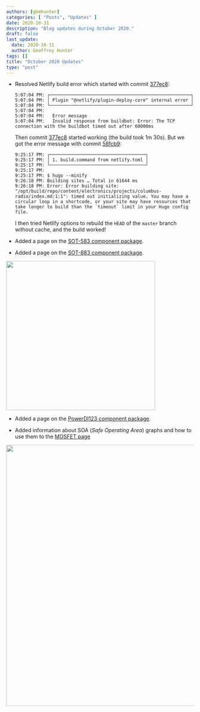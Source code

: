 ```yaml
---
authors: [gbmhunter]
categories: [ "Posts", "Updates" ]
date: 2020-10-31
description: "Blog updates during October 2020."
draft: false
last_update:
  date: 2020-10-31
  author: Geoffrey Hunter
tags: []
title: "October 2020 Updates"
type: "post"
---
```



* Resolved Netlify build error which started with commit [377ec8](https://github.com/gbmhunter/blog/commit/377ec857ebd40b45e7eda85e7eb307cd0edbc84f):

    ```text
    5:07:04 PM: ┌─────────────────────────────────────────────────────┐
    5:07:04 PM: │ Plugin "@netlify/plugin-deploy-core" internal error │
    5:07:04 PM: └─────────────────────────────────────────────────────┘
    5:07:04 PM: ​
    5:07:04 PM:   Error message
    5:07:04 PM:   Invalid response from buildbot: Error: The TCP connection with the buildbot timed out after 60000ms
    ```

    Then commit [377ec8](https://github.com/gbmhunter/blog/commit/377ec857ebd40b45e7eda85e7eb307cd0edbc84f) started working (the build took 1m 30s). But we got the error message with commit [58fcb9](https://github.com/gbmhunter/blog/commit/58fcb99c31091a54d899babb27933b40ff10ffac):

    ```text
    9:25:17 PM: ┌────────────────────────────────────┐
    9:25:17 PM: │ 1. build.command from netlify.toml │
    9:25:17 PM: └────────────────────────────────────┘
    9:25:17 PM: ​
    9:25:17 PM: $ hugo --minify
    9:26:18 PM: Building sites … Total in 61644 ms
    9:26:18 PM: Error: Error building site: "/opt/build/repo/content/electronics/projects/columbus-radio/index.md:1:1": timed out initializing value. You may have a circular loop in a shortcode, or your site may have resources that take longer to build than the `timeout` limit in your Hugo config file.
    ```

    I then tried Netlify options to rebuild the `HEAD` of the `master` branch without cache, and the build worked!

* Added a page on the [SOT-583 component package](/pcb-design/component-packages/sot-583-component-package).

* Added a page on the [SOT-883 component package](/pcb-design/component-packages/sot-883-component-package).



<Image src={_docs_pcb_design_component_packages_sot_883_component_package__assets_sot_883_component_package_3d_render} width="400px"></Image>

* Added a page on the [PowerDI123 component package](/pcb-design/component-packages/powerdi123-component-package).

* Added information about SOA (_Safe Operating Area_) graphs and how to use them to the [MOSFET page](/electronics/components/transistors/mosfets#mosfet-safe-operating-areas)



<Image src={_docs_electronics_components_transistors_mosfets__assets_mosfet_soa_diagram_with_annotations} width="700px"></Image>
